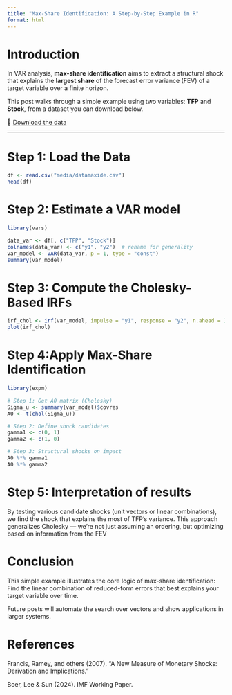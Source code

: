 ```yaml
---
title: "Max-Share Identification: A Step-by-Step Example in R"
format: html
---
```


# Introduction

In VAR analysis, **max-share identification** aims to extract a structural shock that explains the **largest share** of the forecast error variance (FEV) of a target variable over a finite horizon.

This post walks through a simple example using two variables: **TFP** and **Stock**, from a dataset you can download below.

📄 [Download the data](media/datamaxide.csv){target="_blank"}

---

# Step 1: Load the Data

```r
df <- read.csv("media/datamaxide.csv")
head(df)
```

# Step 2: Estimate a VAR model

```r
library(vars)

data_var <- df[, c("TFP", "Stock")]
colnames(data_var) <- c("y1", "y2")  # rename for generality
var_model <- VAR(data_var, p = 1, type = "const")
summary(var_model)

```

# Step 3: Compute the Cholesky-Based IRFs

```r
irf_chol <- irf(var_model, impulse = "y1", response = "y2", n.ahead = 10, ortho = TRUE)
plot(irf_chol)

```

# Step 4:Apply Max-Share Identification
```r
library(expm)

# Step 1: Get A0 matrix (Cholesky)
Sigma_u <- summary(var_model)$covres
A0 <- t(chol(Sigma_u))

# Step 2: Define shock candidates
gamma1 <- c(0, 1)
gamma2 <- c(1, 0)

# Step 3: Structural shocks on impact
A0 %*% gamma1
A0 %*% gamma2

```


# Step 5: Interpretation of results

By testing various candidate shocks (unit vectors or linear combinations), we find the shock that explains the most of TFP's variance.
This approach generalizes Cholesky — we’re not just assuming an ordering, but optimizing based on information from the FEV


# Conclusion

This simple example illustrates the core logic of max-share identification:
Find the linear combination of reduced-form errors that best explains your target variable over time.

Future posts will automate the search over vectors and show applications in larger systems.


# References

Francis, Ramey, and others (2007). “A New Measure of Monetary Shocks: Derivation and Implications.”

Boer, Lee & Sun (2024). IMF Working Paper.


